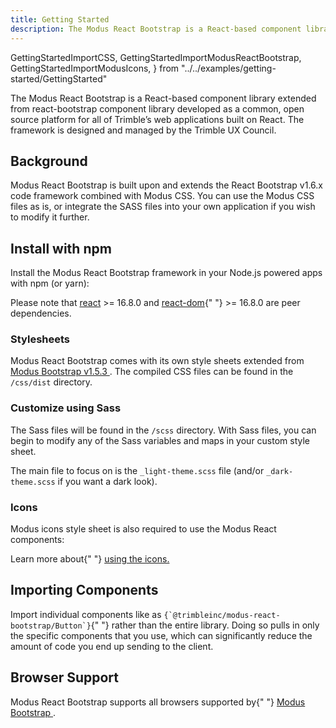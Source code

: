 ```yaml
---
title: Getting Started
description: The Modus React Bootstrap is a React-based component library extended from react-bootstrap component library developed as a common, open source platform for all of Trimble’s web applications built on ReactJs. The framework is designed and managed by the Trimble UX Council.
---
```


  GettingStartedImportCSS,
  GettingStartedImportModusReactBootstrap,
  GettingStartedImportModusIcons,
} from "../../examples/getting-started/GettingStarted"

<article id="main" className="pr-3">
  <p>
    The Modus React Bootstrap is a React-based component library extended
    from react-bootstrap component library developed as a common, open
    source platform for all of Trimble’s web applications built on React.
    The framework is designed and managed by the Trimble UX Council.
  </p>
  <h2 id="background" className="h1 font-weight-bold mt-5">
    Background
    <a
      className="header-link text-light text-decoration-none font-weight-normal"
      href="#background"
      aria-label="anchor"
    ></a>
  </h2>
  <p>
    Modus React Bootstrap is built upon and extends the React Bootstrap
    v1.6.x code framework combined with Modus CSS. You can use the Modus CSS
    files as is, or integrate the SASS files into your own application if
    you wish to modify it further.
  </p>
  <h2 id="install-with-npm" className="h1 font-weight-bold mt-5">
    Install with npm
    <a
      className="header-link text-light text-decoration-none font-weight-normal"
      href="#install-with-npm"
      aria-label="anchor"
    ></a>
  </h2>
  <p>
    Install the Modus React Bootstrap framework in your Node.js powered apps with
    npm (or yarn):
  </p>
  <CodeHighlight code="npm install @trimbleinc/modus-react-bootstrap" language="bash" />
   <p>
    Please note that <a href="https://www.npmjs.com/package/react">react</a> &gt;=
    16.8.0 and <a href="https://www.npmjs.com/package/react-dom">react-dom</a>{" "}
    &gt;= 16.8.0 are peer dependencies.
  </p>
  <h3 id="stylesheets" className="font-weight-bold mt-3">
    Stylesheets
    <a
      className="header-link text-light text-decoration-none font-weight-normal"
      href="#stylesheets"
      aria-label="anchor"
    ></a>
  </h3>
  <p>Modus React Bootstrap comes with its own style sheets extended from
    <a  href="https://modus-bootstrap.trimble.com/getting-started/" rel="nofollow" > Modus Bootstrap v1.5.3
    </a>. The compiled CSS files can be found in the <code>/css/dist</code> directory.
  </p>

<CodeHighlight code={GettingStartedImportCSS} />

<h3 id="customize-sass" className="font-weight-bold mt-3">
  Customize using Sass
  <a
    className="header-link text-light text-decoration-none font-weight-normal"
    href="#customize-sass"
    aria-label="anchor"
  ></a>
</h3>

<p>
  The Sass files will be found in the <code>/scss</code> directory. With Sass
  files, you can begin to modify any of the Sass variables and maps in your
  custom style sheet.
</p>
<p>
  The main file to focus on is the <code>_light-theme.scss</code> file (and/or
  <code>_dark-theme.scss</code> if you want a dark look).
</p>

<h3 id="icons" className="font-weight-bold mt-3">
  Icons
  <a
    className="header-link text-light text-decoration-none font-weight-normal"
    href="#icons"
    aria-label="anchor"
  ></a>
</h3>

<p>
  Modus icons style sheet is also required to use the Modus React components:
</p>
<CodeHighlight code={GettingStartedImportModusIcons} language="html" />
<p>
  Learn more about{" "}
  <a
    href="https://modus-react-bootstrap.trimble.com/foundations/icons/"
    rel="nofollow"
  >
    using the icons.
  </a>
</p>

<h2 id="import-components" className="h1 font-weight-bold mt-5">
  Importing Components
  <a
    className="header-link text-light text-decoration-none font-weight-normal"
    href="#import-components"
    aria-label="anchor"
  ></a>
</h2>
<p>
  Import individual components like as <code>{`@trimbleinc/modus-react-bootstrap/Button`}</code>{" "}
  rather than the entire library. Doing so pulls in only the specific components
  that you use, which can significantly reduce the amount of code you end up
  sending to the client.
</p>
<CodeHighlight code={GettingStartedImportModusReactBootstrap} />

  <h2 id="browser-support" className="h1 font-weight-bold mt-5">
    Browser Support
    <a
      className="header-link text-light text-decoration-none font-weight-normal"
      href="#browser-support"
      aria-label="anchor"
    ></a>
  </h2>
  <p>
    Modus React Bootstrap supports all browsers supported by{" "}
    <a href="https://modus-bootstrap.trimble.com/device-support/">
      Modus Bootstrap
    </a>
    .
  </p>
</article>
